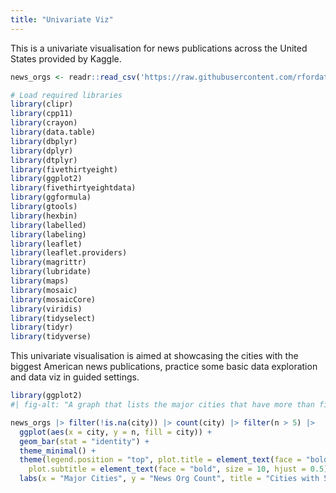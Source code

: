 ```yaml
---
title: "Univariate Viz"
---
```


This is a univariate visualisation for news publications across the United States provided by Kaggle. 

```r
news_orgs <- readr::read_csv('https://raw.githubusercontent.com/rfordatascience/tidytuesday/main/data/2022/2022-04-05/news_orgs.csv')
```
```r
# Load required libraries
library(clipr)
library(cpp11)
library(crayon)
library(data.table)
library(dbplyr)
library(dplyr)
library(dtplyr)
library(fivethirtyeight)
library(ggplot2)
library(fivethirtyeightdata)
library(ggformula)
library(gtools)
library(hexbin)
library(labelled)
library(labeling)
library(leaflet)
library(leaflet.providers)
library(magrittr)
library(lubridate)
library(maps)
library(mosaic)
library(mosaicCore)
library(viridis)
library(tidyselect)
library(tidyr)
library(tidyverse)

```


::: {.callout-note title="A Note about the Biggest News Publications in America"}

 This univariate visualisation is aimed at showcasing the cities with the biggest American news publications, practice some basic data exploration and data viz in guided settings.

:::

```r
library(ggplot2)
#| fig-alt: "A graph that lists the major cities that have more than five news organisations and plots a barchart displaying colors for each city, with a range from 15+ in new york to 6 in charlotte"

news_orgs |> filter(!is.na(city)) |> count(city) |> filter(n > 5) |>              
  ggplot(aes(x = city, y = n, fill = city)) +   
  geom_bar(stat = "identity") +    
  theme_minimal() +
  theme(legend.position = "top", plot.title = element_text(face = "bold", size = 16, hjust = 0.5),strip.text = element_text(size = 12, face = "bold"), 
    plot.subtitle = element_text(face = "bold", size = 10, hjust = 0.5)) +
  labs(x = "Major Cities", y = "News Org Count", title = "Cities with 5+ News Orgs", subtitle = "By David Manguluti 2025, TidyTuesday")
```

